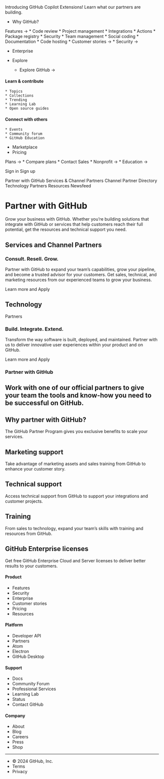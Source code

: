 Introducing GitHub Copilot Extensions! Learn what our partners are building.

  * Why GitHub? 

Features →
    * Code review
    * Project management
    * Integrations
    * Actions
    * Package registry
    * Security
    * Team management
    * Social coding
    * Documentation
    * Code hosting
    * Customer stories →
    * Security →

  * Enterprise
  * Explore 

    * Explore GitHub →

#### Learn & contribute

    * Topics
    * Collections
    * Trending
    * Learning Lab
    * Open source guides

#### Connect with others

    * Events
    * Community forum
    * GitHub Education

  * Marketplace
  * Pricing 

Plans →
    * Compare plans
    * Contact Sales
    * Nonprofit →
    * Education →




Sign in Sign up

Partner with GitHub Services & Channel Partners Channel Partner Directory Technology Partners Resources Newsfeed

# Partner with GitHub

Grow your business with GitHub. Whether you’re building solutions that integrate with GitHub or services that help customers reach their full potential, get the resources and technical support you need.

## Services and Channel Partners

### Consult. Resell. Grow.

Partner with GitHub to expand your team’s capabilities, grow your pipeline, and become a trusted advisor for your customers. Get sales, technical, and marketing resources from our experienced teams to grow your business.

Learn more and Apply

## Technology  
Partners

### Build. Integrate. Extend.

Transform the way software is built, deployed, and maintained. Partner with us to deliver innovative user experiences within your product and on GitHub.

Learn more and Apply

### Partner with GitHub

## Work with one of our official partners to give your team the tools and know-how you need to be successful on GitHub.

## Why partner with GitHub?

The GitHub Partner Program gives you exclusive benefits to scale your services.

## Marketing support

Take advantage of marketing assets and sales training from GitHub to enhance your customer story.

## Technical support

Access technical support from GitHub to support your integrations and customer projects.

## Training

From sales to technology, expand your team’s skills with training and resources from GitHub.

## GitHub Enterprise licenses

Get free GitHub Enterprise Cloud and Server licenses to deliver better results to your customers.

#### Product

  * Features
  * Security
  * Enterprise
  * Customer stories
  * Pricing
  * Resources



#### Platform

  * Developer API
  * Partners
  * Atom
  * Electron
  * GitHub Desktop



#### Support

  * Docs
  * Community Forum
  * Professional Services
  * Learning Lab
  * Status
  * Contact GitHub



#### Company

  * About
  * Blog
  * Careers
  * Press
  * Shop



  *   *   *   *   * 

  * © 2024 GitHub, Inc.
  * Terms 
  * Privacy


